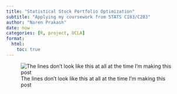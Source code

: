 ```yaml
---
title: "Statistical Stock Portfolio Optimization"
subtitle: "Applying my coursework from STATS C183/C283"
author: "Naren Prakash"
date: now
categories: [R, project, UCLA]
format:
  html:
    toc: true
---
```


![The lines don't look like this at all at the time I'm making this post](stocks.jpg)

